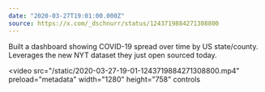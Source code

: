 ```yaml
---
date: "2020-03-27T19:01:00.000Z"
source: https://x.com/_dschnurr/status/1243719884271308800
---
```


Built a dashboard showing COVID-19 spread over time by US state/county. Leverages the new NYT dataset they just open sourced today.

<video
  src="/static/2020-03-27-19-01-1243719884271308800.mp4"
  preload="metadata"
  width="1280"
  height="758"
  controls
></video>
